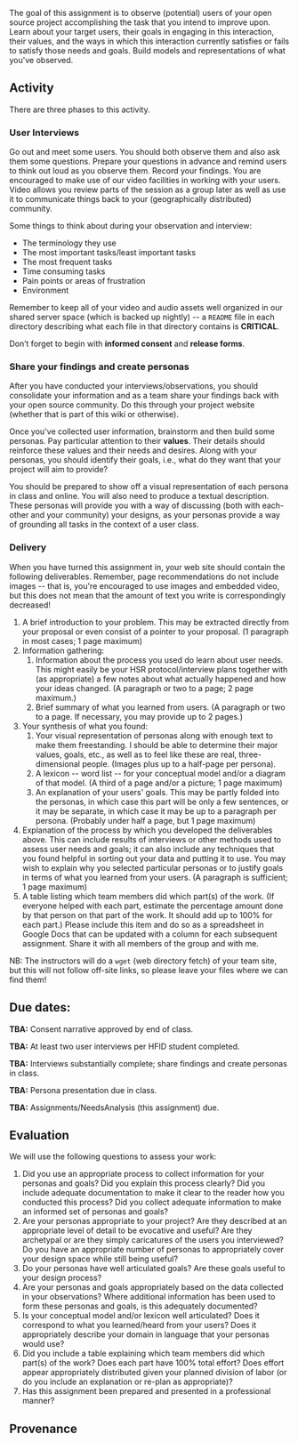 The goal of this assignment is to observe (potential) users of your open source project accomplishing the task that you intend to improve upon. Learn about your target users, their goals in engaging in this interaction, their values, and the ways in which this interaction currently satisfies or fails to satisfy those needs and goals. Build models and representations of what you've observed.

== Activity ==
There are three phases to this activity.

=== User Interviews ===
Go out and meet some users. You should both observe them and also ask them some questions. Prepare your questions in advance and remind users to think out loud as you observe them. Record your findings. You are encouraged to make use of our video facilities in working with your users. Video allows you review parts of the session as a group later as well as use it to communicate things back to your (geographically distributed) community. 

Some things to think about during your observation and interview:

* The terminology they use
* The most important tasks/least important tasks
* The most frequent tasks
* Time consuming tasks
* Pain points or areas of frustration
* Environment 

Remember to keep all of your video and audio assets well organized in our shared server space (which is backed up nightly) -- a <code>README</code> file in each directory describing what each file in that directory contains is '''CRITICAL'''. 

Don’t forget to begin with '''informed consent''' and '''release forms'''.

=== Share your findings and create personas ===
After you have conducted your interviews/observations, you should consolidate your information and as a team share your findings back with your open source community. Do this through your project website (whether that is part of this wiki or otherwise). 

Once you've collected user information, brainstorm and then build some personas. Pay particular attention to their '''values'''. Their details should reinforce these values and their needs and desires. Along with your personas, you should identify their goals, i.e., what do they want that your project will aim to provide?

You should be prepared to show off a visual representation of each persona in class and online. You will also need to produce a textual description. These personas will provide you with a way of discussing (both with each-other and your community) your designs, as your personas provide a way of grounding all tasks in the context of a user class.

=== Delivery ===
When you have turned this assignment in, your web site should contain the following deliverables. Remember, page recommendations do not include images -- that is, you're encouraged to use images and embedded video, but this does not mean that the amount of text you write is correspondingly decreased!

# A brief introduction to your problem. This may be extracted directly from your proposal or even consist of a pointer to your proposal. (1 paragraph in most cases; 1 page maximum)
# Information gathering:
## Information about the process you used do learn about user needs. This might easily be your HSR protocol/interview plans together with (as appropriate) a few notes about what actually happened and how your ideas changed. (A paragraph or two to a page; 2 page maximum.) 
## Brief summary of what you learned from users. (A paragraph or two to a page. If necessary, you may provide up to 2 pages.)
# Your synthesis of what you found:
## Your visual representation of personas along with enough text to make them freestanding. I should be able to determine their major values, goals, etc., as well as to feel like these are real, three-dimensional people. (Images plus up to a half-page per persona).
## A lexicon -- word list -- for your conceptual model and/or a diagram of that model. (A third of a page and/or a picture; 1 page maximum) 
## An explanation of your users' goals. This may be partly folded into the personas, in which case this part will be only a few sentences, or it may be separate, in which case it may be up to a paragraph per persona. (Probably under half a page, but 1 page maximum)
# Explanation of the process by which you developed the deliverables above. This can include results of interviews or other methods used to assess user needs and goals; it can also include any techniques that you found helpful in sorting out your data and putting it to use. You may wish to explain why you selected particular personas or to justify goals in terms of what you learned from your users. (A paragraph is sufficient; 1 page maximum) 
# A table listing which team members did which part(s) of the work. (If everyone helped with each part, estimate the percentage amount done by that person on that part of the work. It should add up to 100% for each part.) Please include this item and do so as a spreadsheet in Google Docs that can be updated with a column for each subsequent assignment. Share it with all members of the group and with me. 

NB: The instructors will do a <code>wget</code> (web directory fetch) of your team site, but this will not follow off-site links, so please leave your files where we can find them!

== Due dates: ==
'''TBA: ''' Consent narrative approved by end of class.

'''TBA: ''' At least two user interviews per HFID student completed.

'''TBA: ''' Interviews substantially complete; share findings and create personas in class.

'''TBA: ''' Persona presentation due in class.

'''TBA: ''' Assignments/NeedsAnalysis (this assignment) due.

== Evaluation ==
We will use the following questions to assess your work:
# Did you use an appropriate process to collect information for your personas and goals? Did you explain this process clearly? Did you include adequate documentation to make it clear to the reader how you conducted this process? Did you collect adequate information to make an informed set of personas and goals?
# Are your personas appropriate to your project? Are they described at an appropriate level of detail to be evocative and useful? Are they archetypal or are they simply caricatures of the users you interviewed? Do you have an appropriate number of personas to appropriately cover your design space while still being useful?
# Do your personas have well articulated goals? Are these goals useful to your design process?
# Are your personas and goals appropriately based on the data collected in your observations? Where additional information has been used to form these personas and goals, is this adequately documented?
# Is your conceptual model and/or lexicon well articulated? Does it correspond to what you learned/heard from your users? Does it appropriately describe your domain in language that your personas would use?
# Did you include a table explaining which team members did which part(s) of the work? Does each part have 100% total effort? Does effort appear appropriately distributed given your planned division of labor (or do you include an explanation or re-plan as appropriate)?
# Has this assignment been prepared and presented in a professional manner?

== Provenance == 
{{HFIDLicense}}